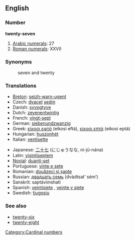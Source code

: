 ==English==

=== Number ===
'''twenty-seven'''

#[[w:Arabic numerals|Arabic numerals]]: 27
#[[w:Roman numerals|Roman numerals]]: XXVII

=== Synonyms ===
:seven and twenty

=== Translations ===
{{top}}
*[[Breton]]: [[seizh-warn-ugent]]
*Czech: [[dvacet]] [[sedm]]
*Danish: [[syvogtyve]]
*Dutch: [[zevenentwintig]]
*French: [[vingt-sept]] {{m}}
*German: [[siebenundzwanzig]]
*Greek: [[είκοσι εφτά]] (eíkosi eftá), [[είκοσι επτά]] (eíkosi eptá)
*Hungarian: [[huszonhét]]
*Italian: [[ventisette]] {{m}}
{{mid}}
*Japanese: [[二十七]] (にじゅうなな, ni-jū-nána)
*Latin: [[vigintiseptem]]
*[[Novial]]: [[duanti-set]]
*Portuguese: [[vinte e sete]] {{m}}
*Romanian: [[douăzeci şi şapte]]
*Russian: [[двадцать семь]] (dvádtsat’ sém’)
*Sanskrit: saptávi''m''shati
*Spanish: [[veintisiete]] {{m}}, [[veinte y siete]] {{m}}
*Swedish: [[tjugosju]]
{{bottom}}

=== See also ===
*[[twenty-six]]
*[[twenty-eight]]

[[Category:Cardinal numbers]]